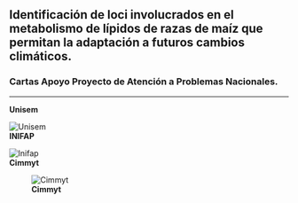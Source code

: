 <!-- break -->
<br>
<!-- break -->

## Identificación de loci involucrados en el metabolismo de lípidos de razas de maíz que permitan la adaptación a futuros cambios climáticos.  

### Cartas Apoyo Proyecto de Atención a Problemas Nacionales.  

----

**Unisem**

![**Unisem**](data/misc/cartas_apoyo_APN_16/unisem.jpg)  
**INIFAP**

![**Inifap**](data/misc/cartas_apoyo_APN_16/inifap.jpg)  
**Cimmyt**

![**Cimmyt**](data/misc/cartas_apoyo_APN_16/cimmyt.jpg)  



